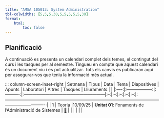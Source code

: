 ```yaml
---
title: "AMSA 105013: System Administration"
tbl-colwidths: [5,5,5,30,5,5,5,5,5,30]
format:
    html:
        toc: false
---
```


## Planificació

A continuació es presenta un calendari complet dels temes, el contingut del curs i les tasques per al semestre. Tingueu en compte que aquest calendari és un document viu i es pot actualitzar. Tots els canvis es publicaran aquí per assegurar-vos que teniu la informació més actual.

::: column-screen-inset-right
| Setmana | Tipus              | Data       | Tema                                                     | Diapositives | Apunts | Laboratori | Altres | Tasques | Lliuraments  |                                                                                                                                       |
|:----:|:------------------:|:----------:|:---------------------------------------------------------|:--:|:--:|:--:|:--:|:--:|:----------------------------------------------------------------------------------------------------------------------------------------:|
| 1    | Teoria             |10/09/25    | **Unitat 01**: Fonaments de l’Administració de Sistemes  | [📖](slides/01-foundations-of-systems-administration.html){aria-label="Fonaments de l’Administració de Sistemes "}  |    |  |  |        |                                                                                                                                          |


